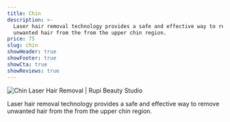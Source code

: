 ```yaml
---
title: Chin
description: >-
  Laser hair removal technology provides a safe and effective way to remove
  unwanted hair from the from the upper chin region.
price: 75
slug: chin
showHeader: true
showFooter: true
showCta: true
showReviews: true
---
```


![Chin Laser Hair Removal | Rupi Beauty Studio](/uploads/services/laser-hair-removal.webp 'Chin Laser Hair Removal  | Rupi Beauty Studio')

Laser hair removal technology provides a safe and effective way to remove unwanted hair from the from the upper chin region.
